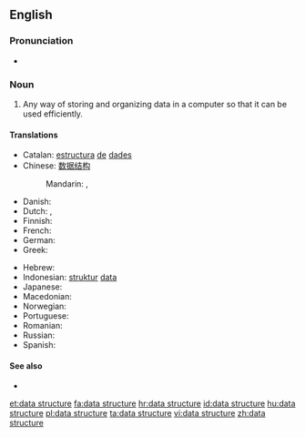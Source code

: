 ==English==

===Pronunciation===
* {{audio|en-us-data structure.ogg|Audio (US)}}

===Noun===
{{examples-right|[[matrix]], [[stack]], [[queue]], [[dequeue]], [[list]], [[vector]], scene graph}}
{{en-noun|head=[[data]] [[structure]]}}

# {{context|comp sci|lang=en}} Any way of storing and organizing data in a computer so that it can be used efficiently.

====Translations====
{{trans-top|organization of data}}
* Catalan: [[estructura]] [[de]] [[dades]] {{g|f}}
* Chinese: [[数据结构]]
*: Mandarin: {{t|cmn|數據結構|sc=Hani}}, {{t|cmn|数据结构|tr=shùjù jiégòu|sc=Hani}}
* Danish: {{t|da|datastruktur}}
* Dutch: {{t|nl|gegevensstructuur}}, {{t+|nl|datastructuur|f}}
* Finnish: {{t|fi|tietorakenne}}
* French: {{t|fr|structure de donnée}}
* German: {{t|de|Datenstruktur|f}}
* Greek: {{t|el|δομή δεδομένων|f|tr=domí dedoménon|sc=Grek}}
{{trans-mid}}
* Hebrew: {{t+|he|מבנה נתונים|m}}
* Indonesian: [[struktur]] [[data]]
* Japanese: {{t|ja|データ構造|tr=でーたこうぞう, dēta-kōzō}}
* Macedonian: {{t|mk|податочна структура|f|tr=podátočna struktúra}}
* Norwegian: {{t|no|datastruktur|m}}
* Portuguese: {{t|pt|estrutura de dados}}
* Romanian: {{t|ro|structură de date|f}}
* Russian: {{t|ru|структу́ра да́нных|f|sc=Cyrl}}
* Spanish: {{t|es|estructura de datos}}
{{trans-bottom}}

====See also====
* {{pedia}}

[[et:data structure]]
[[fa:data structure]]
[[hr:data structure]]
[[id:data structure]]
[[hu:data structure]]
[[pl:data structure]]
[[ta:data structure]]
[[vi:data structure]]
[[zh:data structure]]